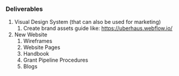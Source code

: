 ### Deliverables

1. Visual Design System (that can also be used for marketing)
   1. Create brand assets guide like: https://uberhaus.webflow.io/
2. New Website
   1. Wireframes
   2. Website Pages
   3. Handbook
   4. Grant Pipeline Procedures
   5. Blogs
